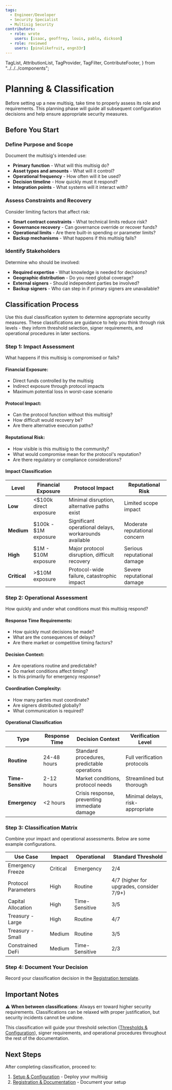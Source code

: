 ```yaml
---
tags:
  - Engineer/Developer
  - Security Specialist
  - Multisig Security
contributors:
  - role: wrote
    users: [isaac, geoffrey, louis, pablo, dickson]
  - role: reviewed
    users: [pinalikefruit, engn33r]
---
```


  TagList,
  AttributionList,
  TagProvider,
  TagFilter,
  ContributeFooter,
} from "../../../components";

<TagProvider>
<TagFilter />

# Planning & Classification

<TagList tags={frontmatter.tags} />
<AttributionList contributors={frontmatter.contributors} />

Before setting up a new multisig, take time to properly assess its role and requirements. This planning phase will guide all subsequent configuration decisions and help ensure appropriate security measures.

## Before You Start

### Define Purpose and Scope

Document the multisig's intended use:

- **Primary function** - What will this multisig do?
- **Asset types and amounts** - What will it control?
- **Operational frequency** - How often will it be used?
- **Decision timeline** - How quickly must it respond?
- **Integration points** - What systems will it interact with?

### Assess Constraints and Recovery

Consider limiting factors that affect risk:

- **Smart contract constraints** - What technical limits reduce risk?
- **Governance recovery** - Can governance override or recover funds?
- **Operational limits** - Are there built-in spending or parameter limits?
- **Backup mechanisms** - What happens if this multisig fails?

### Identify Stakeholders

Determine who should be involved:

- **Required expertise** - What knowledge is needed for decisions?
- **Geographic distribution** - Do you need global coverage?
- **External signers** - Should independent parties be involved?
- **Backup signers** - Who can step in if primary signers are unavailable?

## Classification Process

Use this dual classification system to determine appropriate security measures. These classifications are guidance to help you think through risk levels - they inform threshold selection, signer requirements, and operational procedures in later sections.

### Step 1: Impact Assessment

What happens if this multisig is compromised or fails?

#### Financial Exposure:

- Direct funds controlled by the multisig
- Indirect exposure through protocol impacts
- Maximum potential loss in worst-case scenario

#### Protocol Impact:

- Can the protocol function without this multisig?
- How difficult would recovery be?
- Are there alternative execution paths?

#### Reputational Risk:

- How visible is this multisig to the community?
- What would compromise mean for the protocol's reputation?
- Are there regulatory or compliance considerations?

#### Impact Classification

| Level        | Financial Exposure     | Protocol Impact                                       | Reputational Risk             |
| ------------ | ---------------------- | ----------------------------------------------------- | ----------------------------- |
| **Low**      | \<$100k direct exposure | Minimal disruption, alternative paths exist           | Limited scope impact          |
| **Medium**   | $100k - $1M exposure   | Significant operational delays, workarounds available | Moderate reputational concern |
| **High**     | $1M - $10M exposure    | Major protocol disruption, difficult recovery         | Serious reputational damage   |
| **Critical** | \>$10M exposure         | Protocol-wide failure, catastrophic impact            | Severe reputational damage    |

### Step 2: Operational Assessment

How quickly and under what conditions must this multisig respond?

#### Response Time Requirements:

- How quickly must decisions be made?
- What are the consequences of delays?
- Are there market or competitive timing factors?

#### Decision Context:

- Are operations routine and predictable?
- Do market conditions affect timing?
- Is this primarily for emergency response?

#### Coordination Complexity:

- How many parties must coordinate?
- Are signers distributed globally?
- What communication is required?

#### Operational Classification

| Type               | Response Time | Decision Context                             | Verification Level               |
| ------------------ | ------------- | -------------------------------------------- | -------------------------------- |
| **Routine**        | 24-48 hours   | Standard procedures, predictable operations  | Full verification protocols      |
| **Time-Sensitive** | 2-12 hours    | Market conditions, protocol needs            | Streamlined but thorough         |
| **Emergency**      | \<2 hours      | Crisis response, preventing immediate damage | Minimal delays, risk-appropriate |

### Step 3: Classification Matrix

Combine your impact and operational assessments. Below are some example configurations.

| Use Case            | Impact   | Operational    | Standard Threshold |
| ------------------- | -------- | -------------- | ------------------ |
| Emergency Freeze    | Critical | Emergency      | 2/4                |
| Protocol Parameters | High     | Routine        | 4/7 (higher for upgrades, consider 7/9+) |
| Capital Allocation  | High     | Time-Sensitive | 3/5                |
| Treasury - Large    | High     | Routine        | 4/7                |
| Treasury - Small    | Medium   | Routine        | 3/5                |
| Constrained DeFi    | Medium   | Time-Sensitive | 2/3                |

### Step 4: Document Your Decision

Record your classification decision in the [Registration template](/multisig-for-protocols/registration-and-documentation#registration-template).

## Important Notes

⚠️ **When between classifications**: Always err toward higher security requirements. Classifications can be relaxed with proper justification, but security incidents cannot be undone.

This classification will guide your threshold selection ([Thresholds & Configuration](/multisig-for-protocols/general-rules#thresholds--configuration)), signer requirements, and operational procedures throughout the rest of the documentation.

## Next Steps

After completing classification, proceed to:

1. [Setup & Configuration](/multisig-for-protocols/setup-and-configuration) - Deploy your multisig
2. [Registration & Documentation](/multisig-for-protocols/registration-and-documentation) - Document your setup

</TagProvider>
<ContributeFooter />
